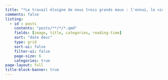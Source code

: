 ```yaml
---
title: "*Le travail éloigne de nous trois grands maux : l'ennui, le vice et le besoin.*"
comments: false
listing:
  - id : posts
    contents: "posts/**/*/*.qmd"
    fields: [image, title, categories, reading-time] 
    sort: "date desc"
    type: grid
    sort-ui: false
    filter-ui: false
    page-size: 6
    categories: true
page-layout: full
title-block-banner: true
---
```

